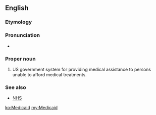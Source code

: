 ==English==

===Etymology===
{{blend|medical|aid|lang=en}}

===Pronunciation===
* {{IPA|/ˈmɛd.ɨ.keɪd/|lang=en}}

===Proper noun===
{{en-proper noun}}

# US government system for providing medical assistance to persons unable to afford medical treatments.

===See also===
* {{qualifier|UK}} [[NHS]]

[[ko:Medicaid]]
[[my:Medicaid]]